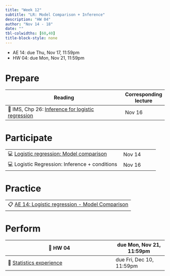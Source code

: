 ```yaml
---
title: "Week 12"
subtitle: "LR: Model Comparison + Inference"
description: "HW 04"
author: "Nov 14 - 18"
date: ""
tbl-colwidths: [60,40]
title-block-style: none
---
```


::: callout-important
-   AE 14: due Thu, Nov 17, 11:59pm
-   HW 04: due Mon, Nov 21, 11:59pm
:::

# Prepare

| Reading                                                                                                        | Corresponding lecture |
|-------------------------------------------------------|-----------------|
| 📖 IMS, Chp 26: [Inference for logistic regression](https://openintro-ims.netlify.app/inf-model-logistic.html) | Nov 16                |

# Participate

|                                                                             |        |
|-------------------------------------------------------|-----------------|
| 💻 [Logistic regression: Model comparison](../slides/22-model-compare.html) | Nov 14 |
| 💻 Logistic Regression: Inference + conditions                              | Nov 16 |

# Practice

|                                                                                    |
|------------------------------------------------------------------------------------|
| 📋 [AE 14: Logistic regression - Model Comparison](../ae/ae-14-model-compare.html) |

# Perform

| 📝 HW 04                                                | due Mon, Nov 21, 11:59pm  |
|---------------------------------------------------------|---------------------------|
| 📝 [Statistics experience](../hw/stats-experience.html) | due Fri, Dec 10, 11:59pm  |
